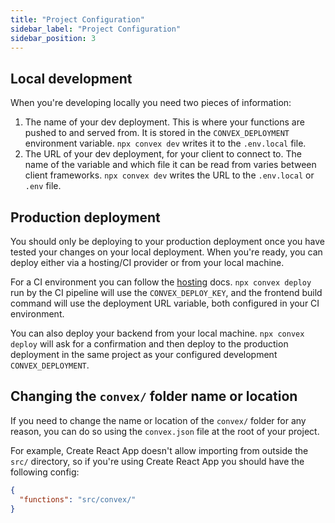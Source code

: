 ```yaml
---
title: "Project Configuration"
sidebar_label: "Project Configuration"
sidebar_position: 3
---
```


## Local development

When you're developing locally you need two pieces of information:

1. The name of your dev deployment. This is where your functions are pushed to
   and served from. It is stored in the `CONVEX_DEPLOYMENT` environment
   variable. `npx convex dev` writes it to the `.env.local` file.
2. The URL of your dev deployment, for your client to connect to. The name of
   the variable and which file it can be read from varies between client
   frameworks. `npx convex dev` writes the URL to the `.env.local` or `.env`
   file.

## Production deployment

You should only be deploying to your production deployment once you have tested
your changes on your local deployment. When you're ready, you can deploy either
via a hosting/CI provider or from your local machine.

For a CI environment you can follow the
[hosting](/docs/production/hosting/hosting.mdx) docs. `npx convex deploy` run by
the CI pipeline will use the `CONVEX_DEPLOY_KEY`, and the frontend build command
will use the deployment URL variable, both configured in your CI environment.

You can also deploy your backend from your local machine. `npx convex deploy`
will ask for a confirmation and then deploy to the production deployment in the
same project as your configured development `CONVEX_DEPLOYMENT`.

## Changing the `convex/` folder name or location

If you need to change the name or location of the `convex/` folder for any
reason, you can do so using the `convex.json` file at the root of your project.

For example, Create React App doesn't allow importing from outside the `src/`
directory, so if you're using Create React App you should have the following
config:

```json title="convex.json"
{
  "functions": "src/convex/"
}
```
